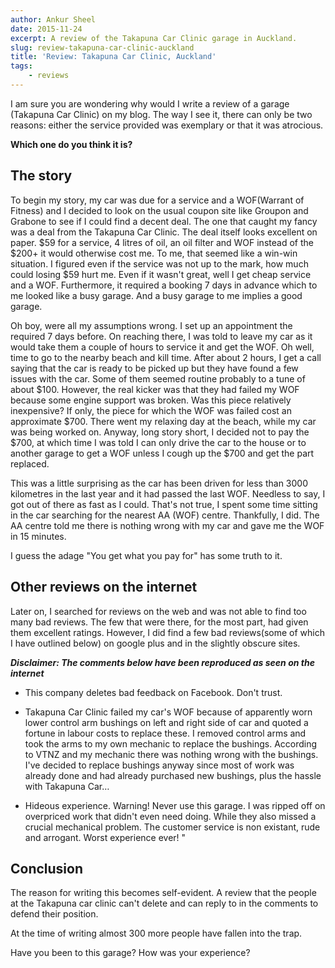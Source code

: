 ```yaml
---
author: Ankur Sheel
date: 2015-11-24
excerpt: A review of the Takapuna Car Clinic garage in Auckland.
slug: review-takapuna-car-clinic-auckland
title: 'Review: Takapuna Car Clinic, Auckland'
tags:
    - reviews
---
```


I am sure you are wondering why would I write a review of a garage (Takapuna Car Clinic) on my blog. The way I see it, there can only be two reasons: either the service provided was exemplary or that it was atrocious.

**Which one do you think it is?**

## The story

To begin my story, my car was due for a service and a WOF(Warrant of Fitness) and I decided to look on the usual coupon site like Groupon and Grabone to see if I could find a decent deal. The one that caught my fancy was a deal from the Takapuna Car Clinic. The deal itself looks excellent on paper. $59 for a service, 4 litres of oil, an oil filter and WOF instead of the $200+ it would otherwise cost me. To me, that seemed like a win-win situation. I figured even if the service was not up to the mark, how much could losing \$59 hurt me. Even if it wasn't great, well I get cheap service and a WOF. Furthermore, it required a booking 7 days in advance which to me looked like a busy garage. And a busy garage to me implies a good garage.

Oh boy, were all my assumptions wrong. I set up an appointment the required 7 days before. On reaching there, I was told to leave my car as it would take them a couple of hours to service it and get the WOF. Oh well, time to go to the nearby beach and kill time. After about 2 hours, I get a call saying that the car is ready to be picked up but they have found a few issues with the car. Some of them seemed routine probably to a tune of about $100. However, the real kicker was that they had failed my WOF because some engine support was broken. Was this piece relatively inexpensive? If only, the piece for which the WOF was failed cost an approximate $700. There went my relaxing day at the beach, while my car was being worked on. Anyway, long story short, I decided not to pay the $700, at which time I was told I can only drive the car to the house or to another garage to get a WOF unless I cough up the $700 and get the part replaced.

This was a little surprising as the car has been driven for less than 3000 kilometres in the last year and it had passed the last WOF. Needless to say, I got out of there as fast as I could. That's not true, I spent some time sitting in the car searching for the nearest AA (WOF) centre. Thankfully, I did. The AA centre told me there is nothing wrong with my car and gave me the WOF in 15 minutes.

I guess the adage "You get what you pay for" has some truth to it.

## Other reviews on the internet

Later on, I searched for reviews on the web and was not able to find too many bad reviews. The few that were there, for the most part, had given them excellent ratings. However, I did find a few bad reviews(some of which I have outlined below) on google plus and in the slightly obscure sites.

_**Disclaimer: The comments below have been reproduced as seen on the internet**_

-   This company deletes bad feedback on Facebook. Don't trust.

-   Takapuna Car Clinic failed my car's WOF because of apparently worn lower control arm bushings on left and right side of car and quoted a fortune in labour costs to replace these. I removed control arms and took the arms to my own mechanic to replace the bushings. According to VTNZ and my mechanic there was nothing wrong with the bushings. I've decided to replace bushings anyway since most of work was already done and had already purchased new bushings, plus the hassle with Takapuna Car…

-   Hideous experience. Warning! Never use this garage. I was ripped off on overpriced work that didn't even need doing. While they also missed a crucial mechanical problem. The customer service is non existant, rude and arrogant. Worst experience ever! "

## Conclusion

The reason for writing this becomes self-evident. A review that the people at the Takapuna car clinic can't delete and can reply to in the comments to defend their position.

At the time of writing almost 300 more people have fallen into the trap.

Have you been to this garage? How was your experience?
